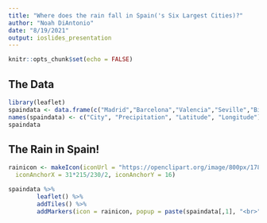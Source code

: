 ```yaml
---
title: "Where does the rain fall in Spain('s Six Largest Cities)?"
author: "Noah DiAntonio"
date: "8/19/2021"
output: ioslides_presentation
---
```


```r
knitr::opts_chunk$set(echo = FALSE)
```

## The Data
```r
library(leaflet)
spaindata <- data.frame(c("Madrid","Barcelona","Valencia","Seville","Bilbao","Málaga"), c("436mm","640mm","454mm","534mm","1195mm","524mm"),c(40.416775,41.385063,39.470242,37.382641,43.263012,36.719631),c(-3.703790,2.173404,-0.376800,-5.996300,-2.934985,-4.420000))
names(spaindata) <- c("City", "Precipitation", "Latitude", "Longitude")
spaindata
```

## The Rain in Spain!
```r
rainicon <- makeIcon(iconUrl = "https://openclipart.org/image/800px/178744", iconWidth = 45*215/230, iconHeight = 45,
  iconAnchorX = 31*215/230/2, iconAnchorY = 16)
```
```r
spaindata %>%
        leaflet() %>%
        addTiles() %>%
        addMarkers(icon = rainicon, popup = paste(spaindata[,1], "<br>", spaindata[,2]))
```
